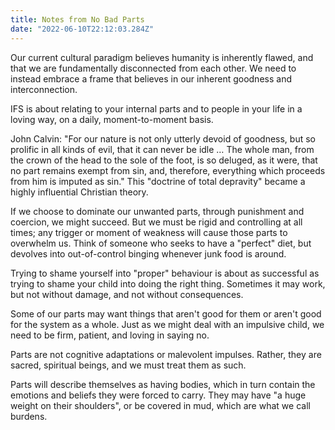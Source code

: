 ```yaml
---
title: Notes from No Bad Parts
date: "2022-06-10T22:12:03.284Z"
---
```


Our current cultural paradigm believes humanity is inherently flawed, and that we are fundamentally disconnected from each other. We need to instead embrace a frame that believes in our inherent goodness and interconnection.

IFS is about relating to your internal parts and to people in your life in a loving way, on a daily, moment-to-moment basis.

John Calvin: "For our nature is not only utterly devoid of goodness, but so prolific in all kinds of evil, that it can never be idle … The whole man, from the crown of the head to the sole of the foot, is so deluged, as it were, that no part remains exempt from sin, and, therefore, everything which proceeds from him is imputed as sin." This "doctrine of total depravity" became a highly influential Christian theory.

If we choose to dominate our unwanted parts, through punishment and coercion, we might succeed. But we must be rigid and controlling at all times; any trigger or moment of weakness will cause those parts to overwhelm us. Think of someone who seeks to have a "perfect" diet, but devolves into out-of-control binging whenever junk food is around.

Trying to shame yourself into "proper" behaviour is about as successful as trying to shame your child into doing the right thing. Sometimes it may work, but not without damage, and not without consequences.

Some of our parts may want things that aren't good for them or aren't good for the system as a whole. Just as we might deal with an impulsive child, we need to be firm, patient, and loving in saying no.

Parts are not cognitive adaptations or malevolent impulses. Rather, they are sacred, spiritual beings, and we must treat them as such.

Parts will describe themselves as having bodies, which in turn contain the emotions and beliefs they were forced to carry. They may have "a huge weight on their shoulders", or be covered in mud, which are what we call burdens.